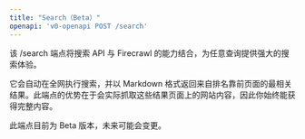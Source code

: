 ```yaml
---
title: "Search（Beta）"
openapi: 'v0-openapi POST /search'
---
```


该 /search 端点将搜索 API 与 Firecrawl 的能力结合，为任意查询提供强大的搜索体验。

它会自动在全网执行搜索，并以 Markdown 格式返回来自排名靠前页面的最相关结果。此端点的优势在于会实际抓取这些结果页面上的网站内容，因此你始终能获得完整内容。

此端点目前为 Beta 版本，未来可能会变更。 